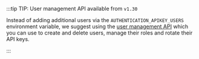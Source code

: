 :::tip TIP: User management API available from `v1.30`

Instead of adding additional users via the `AUTHENTICATION_APIKEY_USERS` environment variable, we suggest using the [user management API](/developers/weaviate/configuration/rbac/manage-users) which you can use to create and delete users, manage their roles and rotate their API keys.

:::
